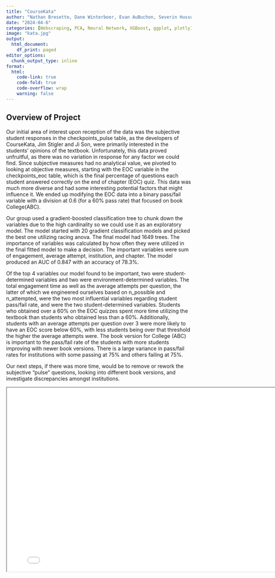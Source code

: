 ```yaml
---
title: "CourseKata"
author: "Nathan Bresette, Dane Winterboer, Evan AuBuchon, Severin Hussey"
date: "2024-04-6"
categories: [Webscraping, PCA, Neural Network, XGBoost, ggplot, plotly]
image: "kata.jpg"
output:
  html_document:
    df_print: paged
editor_options:
  chunk_output_type: inline
format:
  html:
    code-link: true
    code-fold: true
    code-overflow: wrap
    warning: false
---
```


## Overview of Project
  Our initial area of interest upon reception of the data was the subjective student responses in the checkpoints_pulse table, as the developers of CourseKata, Jim Stigler and Ji Son, were primarily interested in the students’ opinions of the textbook. Unfortunately, this data proved unfruitful, as there was no variation in response for any factor we could find. Since subjective measures had no analytical value, we pivoted to looking at objective measures, starting with the EOC variable in the checkpoints_eoc table, which is the final percentage of questions each student answered correctly on the end of chapter (EOC) quiz. This data was much more diverse and had some interesting potential factors that might influence it. We ended up modifying the EOC data into a binary pass/fail variable with a division at 0.6 (for a 60% pass rate) that focused on book College(ABC).

  Our group used a gradient-boosted classification tree to chunk down the variables due to the high cardinality so we could use it as an exploratory model. The model started with 20 gradient classification models and picked the best one utilizing racing anova. The final model had 1649 trees. The importance of variables was calculated by how often they were utilized in the final fitted model to make a decision. The important variables were sum of engagement, average attempt, institution, and chapter. The model produced an AUC of 0.847 with an accuracy of 78.3%.

  Of the top 4 variables our model found to be important, two were student-determined variables and two were environment-determined variables. The total engagement time as well as the average attempts per question, the latter of which we engineered ourselves based on n_possible and n_attempted, were the two most influential variables regarding student pass/fail rate, and were the two student-determined variables. Students who obtained over a 60% on the EOC quizzes spent more time utilizing the textbook than students who obtained less than a 60%. Additionally, students with an average attempts per question over 3 were more likely to have an EOC score below 60%, with less students being over that threshold the higher the average attempts were. 
The book version for College (ABC) is important to the pass/fail rate of the students with more students improving with newer book versions. There is a large variance in pass/fail rates for institutions with some passing at 75% and others failing at 75%.

  Our next steps, if there was more time, would be to remove or rework the subjective “pulse” questions, looking into different book versions, and investigate discrepancies amongst institutions.



<iframe 
  width="800" 
  height="500" 
  src="CourseKata.pdf">
</iframe>